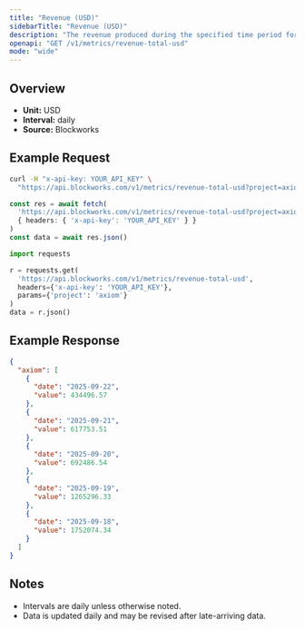 ```yaml
---
title: "Revenue (USD)"
sidebarTitle: "Revenue (USD)"
description: "The revenue produced during the specified time period for given project."
openapi: "GET /v1/metrics/revenue-total-usd"
mode: "wide"
---
```


## Overview

- **Unit:** USD
- **Interval:** daily
- **Source:** Blockworks

## Example Request

<CodeGroup>

```bash cURL
curl -H "x-api-key: YOUR_API_KEY" \
  "https://api.blockworks.com/v1/metrics/revenue-total-usd?project=axiom"
```

```typescript TypeScript
const res = await fetch(
  'https://api.blockworks.com/v1/metrics/revenue-total-usd?project=axiom',
  { headers: { 'x-api-key': 'YOUR_API_KEY' } }
)
const data = await res.json()
```

```python Python
import requests

r = requests.get(
  'https://api.blockworks.com/v1/metrics/revenue-total-usd',
  headers={'x-api-key': 'YOUR_API_KEY'},
  params={'project': 'axiom'}
)
data = r.json()
```

</CodeGroup>

## Example Response

```json
{
  "axiom": [
    {
      "date": "2025-09-22",
      "value": 434496.57
    },
    {
      "date": "2025-09-21",
      "value": 617753.51
    },
    {
      "date": "2025-09-20",
      "value": 692486.54
    },
    {
      "date": "2025-09-19",
      "value": 1265296.33
    },
    {
      "date": "2025-09-18",
      "value": 1752074.34
    }
  ]
}
```

## Notes
- Intervals are daily unless otherwise noted.
- Data is updated daily and may be revised after late-arriving data.